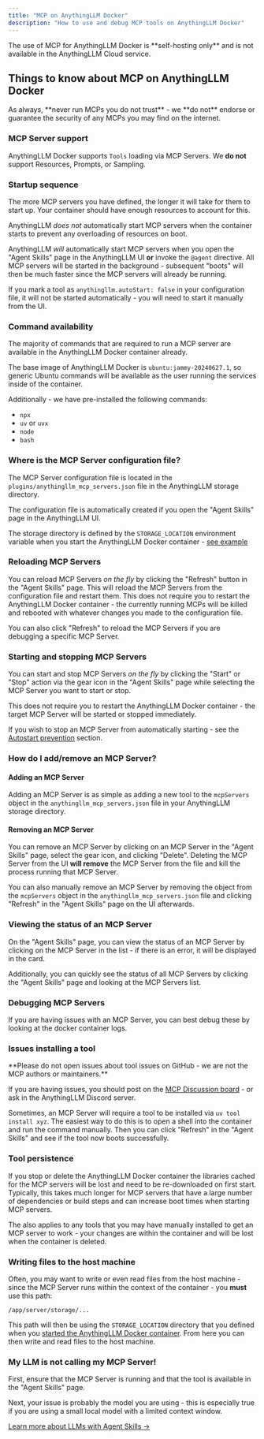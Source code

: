 ```yaml
---
title: "MCP on AnythingLLM Docker"
description: "How to use and debug MCP tools on AnythingLLM Docker"
---
```



<Callout type="error" emoji="️‼️">
  The use of MCP for AnythingLLM Docker is **self-hosting only** and is not available in the AnythingLLM Cloud service.
</Callout>

## Things to know about MCP on AnythingLLM Docker

<Callout type="error" emoji="🔒">
  As always, **never run MCPs you do not trust** - we **do not** endorse or guarantee the security of any MCPs you may find on the internet.
</Callout>

### MCP Server support

AnythingLLM Docker supports `Tools` loading via MCP Servers. We **do not** support Resources, Prompts, or Sampling.

### Startup sequence

<Callout type="info" emoji="💡">
  The more MCP servers you have defined, the longer it will take for them to start up. Your container should have enough resources to account for this.
</Callout>

AnythingLLM _does not_ automatically start MCP servers when the container starts to prevent any overloading of resources on boot.

AnythingLLM _will_ automatically start MCP servers when you open the "Agent Skills" page in the AnythingLLM UI **or** invoke the `@agent` directive.
All MCP servers will be started in the background - subsequent "boots" will then be much faster since the MCP servers will already be running.

If you mark a tool as `anythingllm.autoStart: false` in your configuration file, it will not be started automatically - you will need to start it manually from the UI.

### Command availability

The majority of commands that are required to run a MCP server are available in the AnythingLLM Docker container already.

The base image of AnythingLLM Docker is `ubuntu:jammy-20240627.1`, so generic Ubuntu commands will be available as the user running the services inside of the container.

Additionally - we have pre-installed the following commands:
- `npx`
- `uv` or `uvx`
- `node`
- `bash`

### Where is the MCP Server configuration file?

The MCP Server configuration file is located in the `plugins/anythingllm_mcp_servers.json` file in the AnythingLLM storage directory.

<Callout type="info" emoji="💡">
  The configuration file is automatically created if you open the "Agent Skills" page in the AnythingLLM UI.
</Callout>

The storage directory is defined by the `STORAGE_LOCATION` environment variable when you start the AnythingLLM Docker container - [see example](/installation-docker/local-docker)

### Reloading MCP Servers

You can reload MCP Servers *on the fly* by clicking the "Refresh" button in the "Agent Skills" page. This will reload the MCP Servers from the configuration file and restart them. 
This does not require you to restart the AnythingLLM Docker container - the currently running MCPs will be killed and rebooted with whatever changes you made to the configuration file.

You can also click "Refresh" to reload the MCP Servers if you are debugging a specific MCP Server.

### Starting and stopping MCP Servers

You can start and stop MCP Servers *on the fly* by clicking the "Start" or "Stop" action via the gear icon in the "Agent Skills" page while selecting the MCP Server you want to start or stop.

This does not require you to restart the AnythingLLM Docker container - the target MCP Server will be started or stopped immediately.

If you wish to stop an MCP Server from automatically starting - see the [Autostart prevention](#autostart-prevention) section.

### How do I add/remove an MCP Server?

#### Adding an MCP Server
Adding an MCP Server is as simple as adding a new tool to the `mcpServers` object in the `anythingllm_mcp_servers.json` file in your AnythingLLM storage directory.

#### Removing an MCP Server

You can remove an MCP Server by clicking on an MCP Server in the "Agent Skills" page, select the gear icon, and clicking "Delete".
Deleting the MCP Server from the UI **will remove** the MCP Server from the file and kill the process running that MCP Server.

You can also manually remove an MCP Server by removing the object from the `mcpServers` object in the `anythingllm_mcp_servers.json` file and clicking "Refresh" in the "Agent Skills" page on the UI afterwards.

### Viewing the status of an MCP Server

On the "Agent Skills" page, you can view the status of an MCP Server by clicking on the MCP Server in the list - if there is an error, it will be displayed in the card.

Additionally, you can quickly see the status of all MCP Servers by clicking the "Agent Skills" page and looking at the MCP Servers list.

### Debugging MCP Servers

If you are having issues with an MCP Server, you can best debug these by looking at the docker container logs.

### Issues installing a tool

<Callout type="info" emoji="💡">
  **Please do not open issues about tool issues on GitHub - we are not the MCP authors or maintainers.** 
  
  If you are having issues, you should post on the [MCP Discussion board](https://github.com/orgs/modelcontextprotocol/discussions) - or ask in the AnythingLLM Discord server.
</Callout>

Sometimes, an MCP Server will require a tool to be installed via `uv tool install xyz`.
The easiest way to do this is to open a shell into the container and run the command manually. Then you can click "Refresh" in the "Agent Skills" and see if the tool now boots successfully.

### Tool persistence

If you stop or delete the AnythingLLM Docker container the libraries cached for the MCP servers will be lost and need to be re-downloaded on first start. Typically, this takes much longer for MCP servers that have a large number of dependencies or build steps and can increase boot times when starting MCP servers.

The also applies to any tools that you may have manually installed to get an MCP server to work - your changes are within the container and will be lost when the container is deleted.

### Writing files to the host machine

Often, you may want to write or even read files from the host machine - since the MCP Server runs within the context of the container - you **must** use this path:

```
/app/server/storage/...
```

This path will then be using the `STORAGE_LOCATION` directory that you defined when you [started the AnythingLLM Docker container](/installation-docker/local-docker). From here you can then write and read files to the host machine.


### My LLM is not calling my MCP Server!

First, ensure that the MCP Server is running and that the tool is available in the "Agent Skills" page.

Next, your issue is probably the model you are using - this is especially true if you are using a small local model with a limited context window.

[Learn more about LLMs with Agent Skills &rarr;](/agent-not-using-tools)